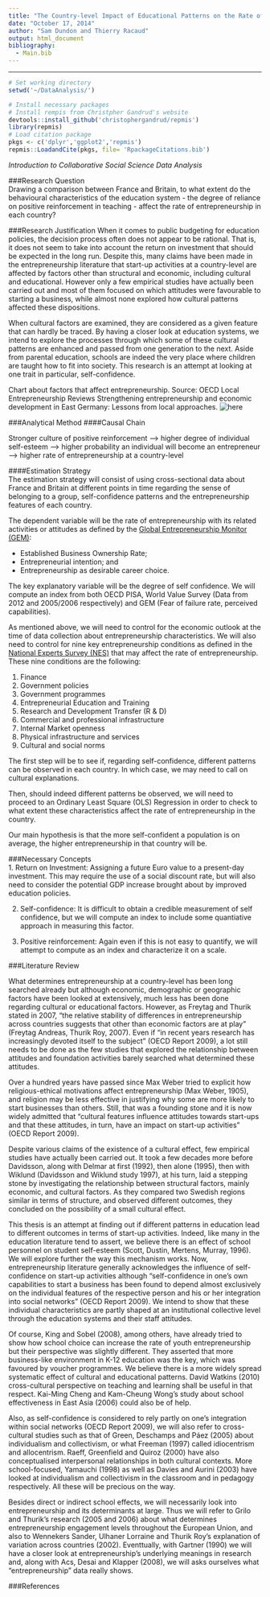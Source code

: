 ```yaml
---
title: "The Country-level Impact of Educational Patterns on the Rate of Entrepreneurship"
date: "October 17, 2014"
author: "Sam Dundon and Thierry Racaud"
output: html_document
bibliography:
  - Main.bib
---
```

* * * 
```r
# Set working directory
setwd('~/DataAnalysis/')

# Install necessary packages
# Install rempis from Christpher Gandrud's website
devtools::install_github('christophergandrud/repmis')
library(repmis)
# Load citation package
pkgs <- c('dplyr','ggplot2','repmis')
repmis::LoadandCite(pkgs, file= 'RpackageCitations.bib')

```

*Introduction to Collaborative Social Science Data Analysis*

###Research Question  
Drawing a comparison between France and Britain, to what extent do the behavioural characteristics of the education system - the degree of reliance on positive reinforcement in teaching - affect the rate of entrepreneurship in each country?

###Research Justification
When it comes to public budgeting for education policies, the decision process often does not appear to be rational. That is, it does not seem to take into account the return on investment that should be expected in the long run. Despite this, many claims have been made in the entrepreneurship literature that start-up activities at a country-level are affected by factors other than structural and economic, including cultural and educational. However only a few empirical studies have actually been carried out and most of them focused on which attitudes were favourable to starting a business, while almost none explored how cultural patterns affected these dispositions.  

When cultural factors are examined, they are considered as a given feature that can hardly be traced. By having a closer look at education systems, we intend to explore the processes through which some of these cultural patterns are enhanced and passed from one generation to the next. Aside from parental education, schools are indeed the very place where children are taught how to fit into society. This research is an attempt at looking at one trait in particular, self-confidence.


Chart about factors that affect entrepreneurship.
Source: OECD Local Entrepreneurship Reviews
Strengthening entrepreneurship and economic development in East Germany: Lessons from local approaches.
![here](https://github.com/SamDund/Assign2Education/blob/master/Untitled.png)


###Analytical Method
####Causal Chain

Stronger culture of positive reinforcement ---> higher degree of individual self-esteem ---> higher probability an individual will become an entrepreneur ---> higher rate of entrepreneurship at a country-level



####Estimation Strategy  
The estimation strategy will consist of using cross-sectional data about France and Britain at different points in time regarding the sense of belonging to a group, self-confidence patterns and the entrepreneurship features of each country.

The dependent variable will be the rate of entrepreneurship with its related activities or attitudes as defined by the [Global Entrepreneurship Monitor (GEM)](http://www.gemconsortium.org):

- Established Business Ownership Rate;   
- Entrepreneurial intention; and  
- Entrepreneurship as desirable career choice.  

The key explanatory variable will be the degree of self confidence. We will compute an index from both OECD PISA, World Value Survey (Data from 2012 and 2005/2006 respectively) and GEM (Fear of failure rate, perceived capabilities).  

As mentioned above, we will need to control for the economic outlook at the time of data collection about entrepreneurship characteristics. We will also need to control for nine key entrepreneurship conditions as defined in the [National Experts Survey (NES)](http://www.gemiran.ir/sec/gem/?@=28) that may affect the rate of entrepreneurship. These nine conditions are the following:  


1. Finance  
2. Government policies  
3. Government programmes  
4. Entrepreneurial Education and Training  
5. Research and Development Transfer (R & D)  
6. Commercial and professional infrastructure  
7. Internal Market openness  
8. Physical infrastructure and services  
9. Cultural and social norms


The first step will be to see if, regarding self-confidence, different patterns can be observed in each country. In which case, we may need to call on cultural explanations.

Then, should indeed different patterns be observed, we will need to proceed to an Ordinary Least Square (OLS) Regression in order to check to what extent these characteristics affect the rate of entrepreneurship in the country.  

Our main hypothesis is that the more self-confident a population is on average, the higher entrepreneurship in that country will be.  
 

###Necessary Concepts  
1. Return on Investment: Assigning a future Euro value to a present-day investment. This may require the use of a social discount rate, but will also need to consider the potential GDP increase brought about by improved education policies.  

2. Self-confidence: It is difficult to obtain a credible measurement of self confidence, but we will compute an index  to include some quantiative approach in measuring this factor.

3. Positive reinforcement: Again even if this is not easy to quantify, we will attempt to compute as an index and characterize it on a scale.    


###Literature Review  

What determines entrepreneurship at a country-level has been long searched already but although economic, demographic or geographic factors have been looked at extensively, much less has been done regarding cultural or educational factors. However, as Freytag and Thurik stated in 2007, “the relative stability of differences in entrepreneurship across countries suggests that other than economic factors are at play” (Freytag Andreas, Thurik Roy, 2007). Even if “in recent years research has increasingly devoted itself to the subject” (OECD Report 2009), a lot still needs to be done as the few studies that explored the relationship between attitudes and foundation activities barely searched what determined these attitudes.

Over a hundred years have passed since Max Weber tried to explicit how religious-ethical motivations affect entrepreneurship (Max Weber, 1905), and religion may be less effective in justifying why some are more likely to start businesses than others. Still, that was a founding stone and it is now widely admitted that “cultural features influence attitudes towards start-ups and that these attitudes, in turn, have an impact on start-up activities” (OECD Report 2009).

Despite various claims of the existence of a cultural effect, few empirical studies have actually been carried out. It took a few decades more before Davidsson, along with Delmar at first (1992), then alone (1995), then with Wiklund (Davidsson and Wiklund study 1997), at his turn, laid a stepping stone by investigating the relationship between structural factors, mainly economic, and cultural factors. As they compared two Swedish regions similar in terms of structure, and observed different outcomes, they concluded on the possibility of a small cultural effect.

This thesis is an attempt at finding out if different patterns in education lead to different outcomes in terms of start-up activities. Indeed, like many in the education literature tend to assert, we believe there is an effect of school personnel on student self-esteem (Scott, Dustin, Mertens, Murray, 1996). We will explore further the way this mechanism works. Now, entrepreneurship literature generally acknowledges the influence of self-confidence on start-up activities although “self-confidence in one’s own capabilities to start a business has been found to depend almost exclusively on the individual features of the respective person and his or her integration into social networks” (OECD Report 2009). We intend to show that these individual characteristics are partly shaped at an institutional collective level through the education systems and their staff attitudes.

Of course, King and Sobel (2008), among others, have already tried to show how school choice can increase the rate of youth entrepreneurship but their perspective was slightly different. They  asserted that more business-like environment in K-12 education was the key, which was favoured by voucher programmes. We believe there is a more widely spread systematic effect of cultural and educational patterns. David Watkins (2010) cross-cultural perspective on teaching and learning shall be useful in that respect. Kai-Ming Cheng and Kam-Cheung Wong’s study about school effectiveness in East Asia (2006) could also be of help.

Also, as self-confidence is considered to rely partly on one’s integration within social networks (OECD Report 2009), we will also refer to cross-cultural studies such as that of Green, Deschamps and Páez (2005) about individualism and collectivism, or what Freeman (1997) called idiocentrism and allocentrism. Raeff, Greenfield and Quiroz (2000) have also conceptualised interpersonal relationships in both cultural contexts. More school-focused, Yamauchi (1998) as well as Davies and Aurini (2003) have looked at individualism and collectivism in the classroom and in pedagogy respectively. All these will be precious on the way.

Besides direct or indirect school effects, we will necessarily look into entrepreneurship and its determinants at large. Thus we will refer to Grilo and Thurik’s research (2005 and 2006) about what determines entrepreneurship engagement levels throughout the European Union, and also to Wennekers Sander, Ulhaner Lorraine and Thurik Roy’s explanation of variation across countries (2002). Eventtually, with Gartner (1990) we will have a closer look at entrepreneurship’s underlying meanings in research and, along with Acs, Desai and Klapper (2008), we will asks ourselves what “entrepreneurship” data really shows.




###References
